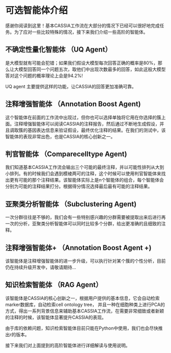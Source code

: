 # 可选智能体介绍

感谢你阅读到这里！基本CASSIA工作流在大部分的情况下已经可以很好地完成任务。为了应对一些比较特殊的情况，接下来我们介绍一些高阶的智能体。


## 不确定性量化智能体 （UQ Agent）

是大模型就有可能会犯错；如果我们假设大模型每次回答正确的概率是80%，那么让大模型回答同一个问题五次，取他们中出现次数最多的回答，如此这般大模型答对这个问题的概率理论上会是94.2%!

UQ agent 主要提供这样的功能，让CASSIA的回答更加准确可靠。

## 注释增强智能体 （Annotation Boost Agent)

这个智能体在前面的工作流中出现过，但你也可以选择单独将它用在你选择的簇上面。注释增强智能体可以阅读CASSIA的注释报告，然后通过不断地生成假设，并且调取簇的基因表达信息来验证假设，最终优化注释的结果。在我们的测试中，该智能体的表现非常出色，也是CASSIA的核心创新之一。

## 判官智能体 （Comparecelltype Agent)

我们知道基本CASSIA工作流会输出三个可能的最终注释，并以可能性排列从大到小排列。有的时候我们会遇到模棱两可的注释，这个时候可以使用判官智能体来找出更有可能的那个注释结果。该智能体实际上是n个智能体的组合，每个智能体会分别为可能的注释结果打分。根据得分情况选择最后最有可能的注释结果。

## 亚聚类分析智能体 （Subclustering Agent)

一次分群往往是不够的，我们会有一些特别感兴趣的分群需要被提取出来后进行再一次的分析，亚聚类分析智能体可以同时比较多个分群，给出更准确的且细致的注释。

## 注释增强智能体+ （Annotation Boost Agent +)

该智能体是注释增强智能体的进一步升级，可以执行针对某个簇的个性分析，目前仍在持续升级开发中，请敬请期待...

## 知识检索智能体 （RAG Agent）

该智能体是CASSIA的核心创新之一，根据用户提供的基本信息，它会自动检索marker数据库，自动检索cell ontology tree， 并且一种在细胞种类上进行PCA的方式，得出一系列背景信息来辅助基本CASSIA工作流，在需要非常细致或者新颖的注释的时候，该智能体显著提升CASSIA的表现。

由于库的依赖问题，知识检索智能体目前只能在Python中使用，我们也会尽快推出r的版本。


接下来我们对上面提到的高阶智能体进行详细解读与使用说明。

